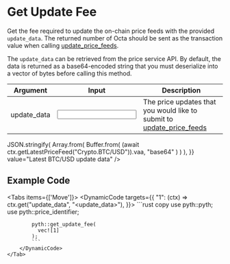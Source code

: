 
# Get Update Fee

Get the fee required to update the on-chain price feeds with the provided `update_data`.
The returned number of Octa should be sent as the transaction value when calling [update_price_feeds](update-price-feeds).

The `update_data` can be retrieved from the price service API.
By default, the data is returned as a base64-encoded string that you must deserialize into a vector of bytes before calling this method.

<div className="mt-6 overflow-x-auto">

| Argument                                                         | Input                                                     | Description                                                                                 |
| ---------------------------------------------------------------- | --------------------------------------------------------- | ------------------------------------------------------------------------------------------- |
| <Arg required={true} type="vector<vector<u8>>">update_data</Arg> | <Input id="update_data" format={InputFormats.ByteArray}/> | The price updates that you would like to submit to [update_price_feeds](update-price-feeds) |

</div>

<Examples>
  <Example
    keyValues={{
      update_data: async (ctx) =>
        JSON.stringify(
          Array.from(
            Buffer.from(
              (await ctx.getLatestPriceFeed("Crypto.BTC/USD")).vaa,
              "base64"
            )
          )
        ),
    }}
    value="Latest BTC/USD update data"
  />
</Examples>

## Example Code

<Tabs items={['Move']}>
    <Tab>
        <DynamicCode targets={{
            "1": (ctx) => ctx.get("update_data", "<update_data>"),
        }}>
            ```rust copy
            use pyth::pyth;
            use pyth::price_identifier;

            pyth::get_update_fee(
              vec![1]
            );
            ```
        </DynamicCode>
    </Tab>

</Tabs>

